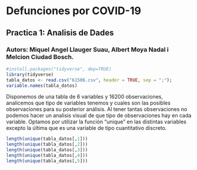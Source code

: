 
# Defunciones por COVID-19
## Practica 1: Analisis de Dades
### Autors: Miquel Angel Llauger Suau, Albert Moya Nadal i Melcion Ciudad Bosch.

```r
#install.packages("tidyverse", dep=TRUE)
library(tidyverse)
tabla_datos <- read.csv("61506.csv", header = TRUE, sep = ";");
variable.names(tabla_datos)
```

Disponemos de una tabla de 6 variables y 16200 observaciones, analicemos que tipo de variables tenemos y cuales son las posibles observaciones para su posterior análisis. Al tener tantas observaciones no podemos hacer un analisis visual de que tipo de observaciones hay en cada variable. Optamos por utilizar la función "unique" en las distintas variables excepto la última que es una variable de tipo cuantitativo discreto.

```r
length(unique(tabla_datos[,1]))
length(unique(tabla_datos[,2]))
length(unique(tabla_datos[,3]))
length(unique(tabla_datos[,4]))
length(unique(tabla_datos[,5]))
```


